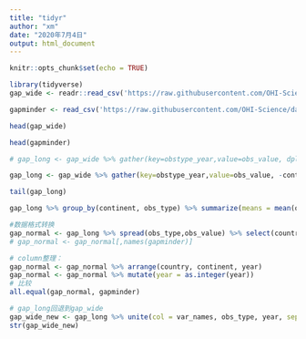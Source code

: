 ```yaml
---
title: "tidyr"
author: "xm"
date: "2020年7月4日"
output: html_document
---
```


```r
knitr::opts_chunk$set(echo = TRUE)
```

```r
library(tidyverse)
gap_wide <- readr::read_csv('https://raw.githubusercontent.com/OHI-Science/data-science-training/master/data/gapminder_wide.csv')

gapminder <- read_csv('https://raw.githubusercontent.com/OHI-Science/data-science-training/master/data/gapminder.csv')

head(gap_wide)

head(gapminder)

# gap_long <- gap_wide %>% gather(key=obstype_year,value=obs_value, dplyr::starts_with('pop'),dplyr::starts_with('lifeExp'),dplyr::starts_with('gdpPercap'))

gap_long <- gap_wide %>% gather(key=obstype_year,value=obs_value, -continent,-country) %>% separate(obstype_year, into=c('obs_type','year'), sep='_')

tail(gap_long)

gap_long %>% group_by(continent, obs_type) %>% summarize(means = mean(obs_values))

#数据格式转换
gap_normal <- gap_long %>% spread(obs_type,obs_value) %>% select(country, year,pop, continent, lifeExp, gdpPercap)
# gap_normal <- gap_normal[,names(gapminder)]

# column整理：
gap_normal <- gap_normal %>% arrange(country, continent, year)
gap_normal <- gap_normal %>% mutate(year = as.integer(year))
# 比较
all.equal(gap_normal, gapminder)

# gap_long回退到gap_wide
gap_wide_new <- gap_long %>% unite(col = var_names, obs_type, year, sep = "_") %>% spread(key=var_names, value=obs_value)
str(gap_wide_new)

```


